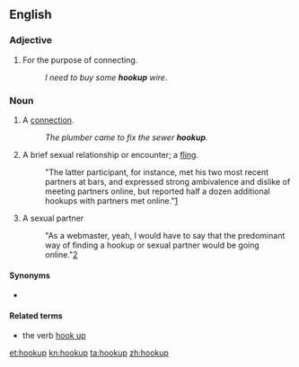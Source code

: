 ==English==

===Adjective===
{{en-adj|-}}

# For the purpose of connecting.
#: ''I need to buy some '''hookup''' wire''.

===Noun===
{{en-noun}}

# A [[connection]].
#: ''The plumber came to fix the sewer '''hookup'''.''
# A brief sexual relationship or encounter; a [[fling]].
#: "The latter participant, for instance, met his two most recent partners at bars, and expressed strong ambivalence and dislike of meeting partners online, but reported half a dozen additional hookups with partners met online."[http://www.policyresourcegroup.com/documents/MSMBaileyNA_2010.pdf]
# A sexual partner
#: "As a webmaster, yeah, I would have to say that the predominant way of finding a hookup or sexual partner would be going online."[http://www.policyresourcegroup.com/documents/MSMBaileyNA_2010.pdf]

====Synonyms====
* {{sense|brief sexual relations}} {{l|en|fling}}

====Related terms====
* the verb [[hook up]]

[[et:hookup]]
[[kn:hookup]]
[[ta:hookup]]
[[zh:hookup]]